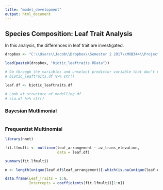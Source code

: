 ```yaml
---
title: "model_development"
output: html_document
---
```



## Species Composition: Leaf Trait Analysis
In this analysis, the differences in leaf trait are investigated. 

```r
dropbox <- "C:\\Users\\Jacob\\Dropbox\\Semester 2 2017\\MXB344\\Project\\Data\\"

load(paste0(dropbox, "biotic_leaftraits.RData"))

# Go through the variables and unselect predictor variable that don't make sense
# biotic_leaftraits.df %>% str()

leaf.df <- biotic_leaftraits.df

# Look at structure of modelling df
# sla.df %>% str()
```



### Bayesian Mutlimonial
```r



```

### Frequentist Multinomial
```r
library(nnet)

fit.lfmulti <- multinom(leaf_arrangement ~ av_trans_elevation,
                        data = leaf.df)

summary(fit.lfmulti)

n <- length(unique(leaf.df$leaf_arrangement)[-which(is.na(unique(leaf.df$leaf_arrangement)))]) - 1

data.frame(Leaf_Traits = 1:n,
           Intercepts = coefficients(fit.lfmulti)[1:n])

```



